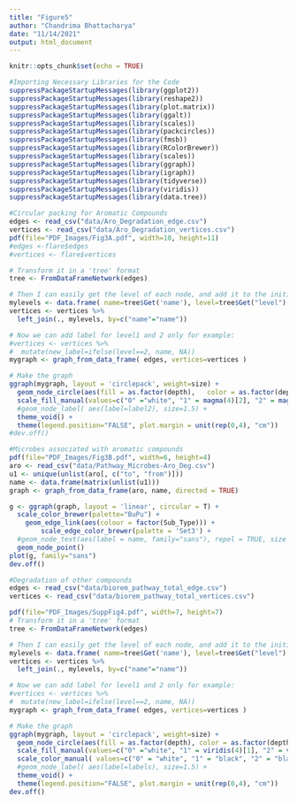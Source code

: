 ```yaml
---
title: "Figure5"
author: "Chandrima Bhattacharya"
date: "11/14/2021"
output: html_document
---
```


```r
knitr::opts_chunk$set(echo = TRUE)
```

```r
#Importing Necessary Libraries for the Code
suppressPackageStartupMessages(library(ggplot2))
suppressPackageStartupMessages(library(reshape2))
suppressPackageStartupMessages(library(plot.matrix))
suppressPackageStartupMessages(library(ggalt))
suppressPackageStartupMessages(library(scales))
suppressPackageStartupMessages(library(packcircles))
suppressPackageStartupMessages(library(fmsb))
suppressPackageStartupMessages(library(RColorBrewer))
suppressPackageStartupMessages(library(scales))
suppressPackageStartupMessages(library(ggraph))
suppressPackageStartupMessages(library(igraph))
suppressPackageStartupMessages(library(tidyverse))
suppressPackageStartupMessages(library(viridis))
suppressPackageStartupMessages(library(data.tree))
```

```r
#Circular packing for Aromatic Compounds
edges <- read_csv("data/Aro_Degradation_edge.csv")
vertices <- read_csv("data/Aro_Degradation_vertices.csv")
pdf(file="PDF_Images/Fig3A.pdf", width=10, height=11)
#edges <-flare$edges
#vertices <- flare$vertices

# Transform it in a 'tree' format
tree <- FromDataFrameNetwork(edges)

# Then I can easily get the level of each node, and add it to the initial data frame:
mylevels <- data.frame( name=tree$Get('name'), level=tree$Get("level") )
vertices <- vertices %>% 
  left_join(., mylevels, by=c("name"="name"))

# Now we can add label for level1 and 2 only for example:
#vertices <- vertices %>% 
#  mutate(new_label=ifelse(level==2, name, NA))
mygraph <- graph_from_data_frame( edges, vertices=vertices )

# Make the graph
ggraph(mygraph, layout = 'circlepack', weight=size) + 
  geom_node_circle(aes(fill = as.factor(depth),   color = as.factor(depth) )) +
  scale_fill_manual(values=c("0" ="white", "1" = magma(4)[2], "2" = magma(4)[3], "3" = magma(4)[4], "4"=magma(4)[4])) + scale_color_manual( values=c("0" = "white", "1" = "black", "2" = "black", "3" = "black", "4"="black") ) +
  #geom_node_label( aes(label=label2), size=1.5) +
  theme_void() + 
  theme(legend.position="FALSE", plot.margin = unit(rep(0,4), "cm"))
#dev.off()
```

```r
#Microbes associated with aromatic compounds
pdf(file="PDF_Images/Fig3B.pdf", width=6, height=4)
aro <- read_csv("data/Pathway_Microbes-Aro_Deg.csv")
u1 <- unique(unlist(aro[, c("to", "from")]))
name <- data.frame(matrix(unlist(u1)))
graph <- graph_from_data_frame(aro, name, directed = TRUE)

g <- ggraph(graph, layout = 'linear', circular = T) +
  scale_color_brewer(palette="BuPu") + 
    geom_edge_link(aes(colour = factor(Sub_Type))) + 
        scale_edge_color_brewer(palette = 'Set3') +
  #geom_node_text(aes(label = name, family="sans"), repel = TRUE, size = 1.5) + 
  geom_node_point() 
plot(g, family="sans")
dev.off()
```

```r
#Degradation of other compounds
edges <- read_csv("data/biorem_pathway_total_edge.csv")
vertices <- read_csv("data/biorem_pathway_total_vertices.csv")

pdf(file="PDF_Images/SuppFig4.pdf", width=7, height=7)
# Transform it in a 'tree' format
tree <- FromDataFrameNetwork(edges)

# Then I can easily get the level of each node, and add it to the initial data frame:
mylevels <- data.frame( name=tree$Get('name'), level=tree$Get("level") )
vertices <- vertices %>% 
  left_join(., mylevels, by=c("name"="name"))

# Now we can add label for level1 and 2 only for example:
#vertices <- vertices %>% 
#  mutate(new_label=ifelse(level==2, name, NA))
mygraph <- graph_from_data_frame( edges, vertices=vertices )

# Make the graph
ggraph(mygraph, layout = 'circlepack', weight=size) + 
  geom_node_circle(aes(fill = as.factor(depth), color = as.factor(depth) )) +
  scale_fill_manual(values=c("0" ="white", "1" = viridis(4)[1], "2" = viridis(4)[2], "3" = viridis(4)[3], "4"=viridis(4)[4])) +
  scale_color_manual( values=c("0" = "white", "1" = "black", "2" = "black", "3" = "black", "4"="black") ) +
  #geom_node_label( aes(label=labels), size=1.5) +
  theme_void() + 
  theme(legend.position="FALSE", plot.margin = unit(rep(0,4), "cm"))
dev.off()
```

